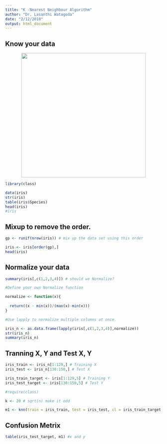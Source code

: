 ```yaml
---
title: "K -Nearest Neighbour Algorithm"
author: "Dr. Lasanthi Watagoda"
date: "2/12/2018"
output: html_document
---
```


## Know your data

<div style="text-align:center">
<p float="center">
  <img src="../2-13-18/iris_flowers.png" width="400" />

</p>
</div>



```r
library(class)

data(iris)
str(iris)
table(iris$Species)
head(iris)
#iris

```


## Mixup to remove the order.

```r
gp <- runif(nrow(iris)) # mix up the data set using this order

iris <- iris[order(gp),] 
head(iris)
```


## Normalize your data

```r
summary(iris[,c(1,2,3,4)]) # should we Normalize?

#Define your own Normalize function

normalize <- function(x){
  
  return((x - min(x))/(max(x)-min(x)))
}

#Use lapply to normalize multiple columns at once.

iris_n <- as.data.frame(lapply(iris[,c(1,2,3,4)],normalize))
str(iris_n)
summary(iris_n)

```


## Tranning X, Y and Test X, Y
```r

iris_train <- iris_n[1:129,] # Training X
iris_test <- iris_n[130:150,] # Test X

iris_train_target <- iris[1:129,5] # Training Y
iris_test_target <- iris[130:150,5] # Test Y
```

```r
#require(class)

k <- 20 # sqrt(n) make it odd

m1 <- knn(train = iris_train, test = iris_test, cl = iris_train_target, k = k)
```

## Confusion Metrix

```r
table(iris_test_target, m1) #x and y

```

